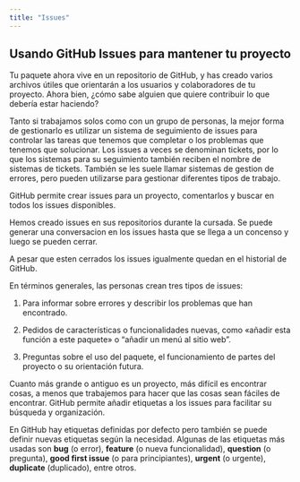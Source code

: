 ```yaml
---
title: "Issues"
---
```


## Usando GitHub Issues para mantener tu proyecto

Tu paquete ahora vive en un repositorio de GitHub, y has creado varios archivos útiles que orientarán a los usuarios y colaboradores de tu proyecto. Ahora bien, ¿cómo sabe alguien que quiere contribuir lo que debería estar haciendo?

Tanto si trabajamos solos como con un grupo de personas, la mejor forma de gestionarlo es utilizar un sistema de seguimiento de issues para controlar las tareas que tenemos que completar o los problemas que tenemos que solucionar. Los issues a veces se denominan tickets, por lo que los sistemas para su seguimiento también reciben el nombre de sistemas de tickets. También se les suele llamar sistemas de gestion de errores, pero pueden utilizarse para gestionar diferentes tipos de trabajo.

GitHub permite crear issues para un proyecto, comentarlos y buscar en todos los issues disponibles.

:::importante
Hemos creado issues en sus repositorios durante la cursada. Se puede generar una conversacion 
en los issues hasta que se llega a un concenso y luego se pueden cerrar.

A pesar que esten cerrados los issues igualmente quedan en el historial de GitHub.
:::

En términos generales, las personas crean tres tipos de issues:

1. Para informar sobre errores y describir los problemas que han encontrado.

2. Pedidos de características o funcionalidades nuevas, como «añadir
esta función a este paquete» o “añadir un menú al sitio web”.

3. Preguntas sobre el uso del paquete, el funcionamiento de partes del proyecto o su orientación futura.

Cuanto más grande o antiguo es un proyecto, más difícil es encontrar cosas, a menos que trabajemos  para hacer que las cosas sean fáciles de encontrar. GitHub permite añadir
etiquetas a los issues para facilitar su búsqueda y organización.

En GitHub hay etiquetas definidas por defecto pero también se puede definir nuevas etiquetas según la necesidad. Algunas de las etiquetas más usadas son **bug** (o error), **feature** (o nueva funcionalidad), **question** (o pregunta), **good first issue** (o para principiantes), **urgent** (o urgente), **duplicate** (duplicado), entre otros.
